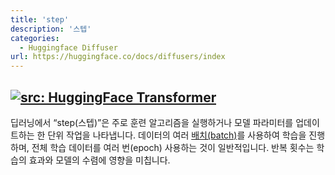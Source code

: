 ```yaml
---
title: 'step'
description: '스텝'
categories:
  - Huggingface Diffuser
url: https://huggingface.co/docs/diffusers/index
---
```

<a href="https://huggingface.co/docs/diffusers/index" target="_blank"><img   loading="lazy" alt="src: HuggingFace Transformer" src="https://img.shields.io/badge/문서-Huggingface_Diffuser-blue" ></a>
---

딥러닝에서 "step(스텝)"은 주로 훈련 알고리즘을 실행하거나 모델 파라미터를 업데이트하는 한 단위 작업을 나타냅니다. 데이터의 여러 [배치(batch)](./batch.qmd)를 사용하여 학습을 진행하며, 전체 학습 데이터를 여러 번(epoch) 사용하는 것이 일반적입니다. 반복 횟수는 학습의 효과와 모델의 수렴에 영향을 미칩니다.